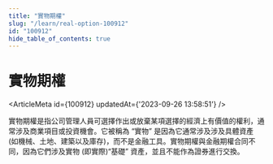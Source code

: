 ```yaml
---
title: "實物期權"
slug: "/learn/real-option-100912"
id: "100912"
hide_table_of_contents: true
---
```



# 實物期權

<ArticleMeta id={100912} updatedAt={'2023-09-26 13:58:51'} />
<div className='border-solid border-b border-t-0 my-4 border-[var(--ifm-color-gray-300)]' />

實物期權是指公司管理人員可選擇作出或放棄某項選擇的經濟上有價值的權利，通常涉及商業項目或投資機會。它被稱為 “實物” 是因為它通常涉及涉及具體資產 (如機械、土地、建築以及庫存)，而不是金融工具。實物期權與金融期權合同不同，因為它們涉及實物 (即實際)“基礎” 資產，並且不能作為證券進行交換。
